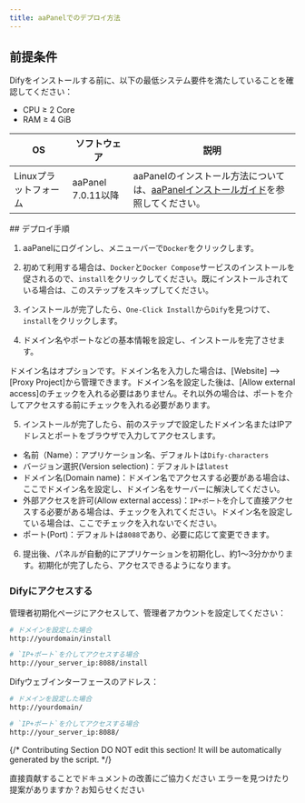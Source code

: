 ```yaml
---
title: aaPanelでのデプロイ方法
---
```



## 前提条件

Difyをインストールする前に、以下の最低システム要件を満たしていることを確認してください：

* CPU ≥ 2 Core
* RAM ≥ 4 GiB

<table>
  <thead>
    <tr>
      <th>OS</th>
      <th>ソフトウェア</th>
      <th>説明</th>
    </tr>
  </thead>
  <tbody>
    <tr>
      <td>Linuxプラットフォーム</td>
      <td>
        <p>aaPanel 7.0.11以降</p>
      </td>
      <td>aaPanelのインストール方法については、<a href="https://www.aapanel.com/new/download.html#install">aaPanelインストールガイド</a>を参照してください。</td>
    </tr>
  </tbody>
</table>
## デプロイ手順

1. aaPanelにログインし、メニューバーで`Docker`をクリックします。

2. 初めて利用する場合は、`Docker`と`Docker Compose`サービスのインストールを促されるので、`install`をクリックしてください。既にインストールされている場合は、このステップをスキップしてください。

3. インストールが完了したら、`One-Click Install`から`Dify`を見つけて、`install`をクリックします。

4. ドメイン名やポートなどの基本情報を設定し、インストールを完了させます。
<Note>
ドメイン名はオプションです。ドメイン名を入力した場合は、[Website] --> [Proxy Project]から管理できます。ドメイン名を設定した後は、[Allow external access]のチェックを入れる必要はありません。それ以外の場合は、ポートを介してアクセスする前にチェックを入れる必要があります。
</Note>

5. インストールが完了したら、前のステップで設定したドメイン名またはIPアドレスとポートをブラウザで入力してアクセスします。
- 名前（Name）：アプリケーション名、デフォルトは`Dify-characters`
- バージョン選択(Version selection)：デフォルトは`latest`
- ドメイン名(Domain name)：ドメイン名でアクセスする必要がある場合は、ここでドメイン名を設定し、ドメイン名をサーバーに解決してください。
- 外部アクセスを許可(Allow external access)：`IP+ポート`を介して直接アクセスする必要がある場合は、チェックを入れてください。ドメイン名を設定している場合は、ここでチェックを入れないでください。
- ポート(Port)：デフォルトは`8088`であり、必要に応じて変更できます。

6. 提出後、パネルが自動的にアプリケーションを初期化し、約1〜3分かかります。初期化が完了したら、アクセスできるようになります。

### Difyにアクセスする

管理者初期化ページにアクセスして、管理者アカウントを設定してください：

```bash
# ドメインを設定した場合
http://yourdomain/install

# `IP+ポート`を介してアクセスする場合
http://your_server_ip:8088/install
```

Difyウェブインターフェースのアドレス：

```bash
# ドメインを設定した場合
http://yourdomain/

# `IP+ポート`を介してアクセスする場合
http://your_server_ip:8088/
```

{/*
Contributing Section
DO NOT edit this section!
It will be automatically generated by the script.
*/}

<CardGroup cols="2">
    <Card
        title="このページを編集する"
        icon="pen-to-square"
        href="https://github.com/langgenius/dify-docs/edit/main/ja-jp/getting-started/install-self-hosted/bt-panel.mdx"
    >
        直接貢献することでドキュメントの改善にご協力ください
    </Card>
    <Card
        title="問題を報告する"
        icon="github"
        href="https://github.com/langgenius/dify-docs/issues/new?title=ドキュメントの問題%3A%20&body=%23%23%20問題の説明%0A%3C%21--%20発見した問題について簡単に説明してください%20--%3E%0A%0A%23%23%20ページリンク%0Ahttps%3A%2F%2Fgithub.com%2Flanggenius%2Fdify-docs%2Fblob%2Fmain%2Fja-jp/getting-started/install-self-hosted%2Fbt-panel.mdx%0A%0A%23%23%20提案される変更%0A%3C%21--%20特定の変更案がある場合は、ここで説明してください%20--%3E%0A%0A%3C%21--%20ドキュメントの品質向上にご協力いただきありがとうございます！%20--%3E"
    >
        エラーを見つけたり提案がありますか？お知らせください
    </Card>
</CardGroup>
